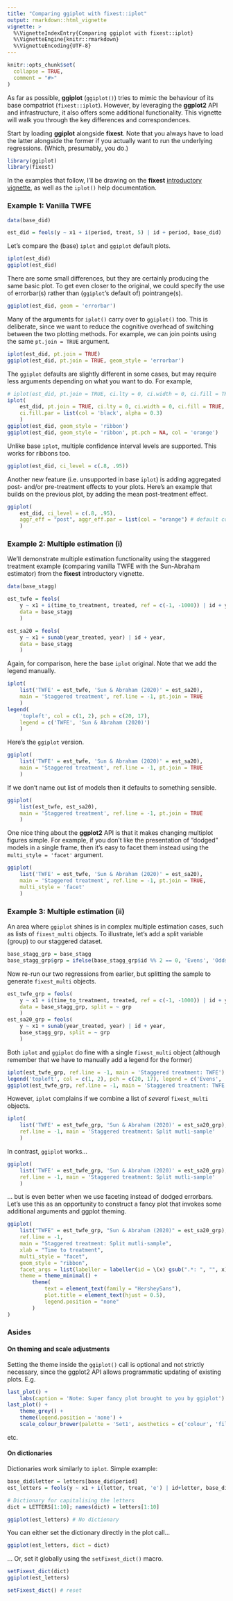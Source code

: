 ```yaml
---
title: "Comparing ggiplot with fixest::iplot"
output: rmarkdown::html_vignette
vignette: >
  %\VignetteIndexEntry{Comparing ggiplot with fixest::iplot}
  %\VignetteEngine{knitr::rmarkdown}
  %\VignetteEncoding{UTF-8}
---
```


```r
knitr::opts_chunk$set(
  collapse = TRUE,
  comment = "#>"
)
```

As far as possible, **ggiplot** (`ggiplot()`) tries to mimic the behaviour of 
its base compatriot (`fixest::iplot`). However, by leveraging the **ggplot2** 
API and infrastructure, it also offers some additional functionality. This
vignette will walk you through the key differences and correspondences.

Start by loading **ggiplot** alongside **fixest**. Note that you always have to
load the latter alongside the former if you actually want to run the underlying
regressions. (Which, presumably, you do.)

```r
library(ggiplot)
library(fixest)
```

In the examples that follow, I'll be drawing on the **fixest** 
[introductory vignette](https://lrberge.github.io/fixest/articles/fixest_walkthrough.html),
as well as the `iplot()` help documentation. 

### Example 1: Vanilla TWFE

```r
data(base_did)

est_did = feols(y ~ x1 + i(period, treat, 5) | id + period, base_did)
```

Let's compare the (base) `iplot` and `ggiplot` default plots.

```r
iplot(est_did)
ggiplot(est_did)
```

There are some small differences, but they are certainly producing the same
basic plot. To get even closer to the original, we could specify the use of 
errorbar(s) rather than (`ggiplot`'s default of) pointrange(s).

```r
ggiplot(est_did, geom = 'errorbar')
```

Many of the arguments for `iplot()` carry over to `ggiplot()` too. This is
deliberate, since we want to reduce the cognitive overhead of switching between
the two plotting methods. For example, we can join points using the same 
`pt.join = TRUE` argument.

```r
iplot(est_did, pt.join = TRUE)
ggiplot(est_did, pt.join = TRUE, geom_style = 'errorbar')
```

The `ggiplot` defaults are slightly different in some cases, but may require
less arguments depending on what you want to do. For example,

```r
# iplot(est_did, pt.join = TRUE, ci.lty = 0, ci.width = 0, ci.fill = TRUE)
iplot(
	est_did, pt.join = TRUE, ci.lty = 0, ci.width = 0, ci.fill = TRUE,
	ci.fill.par = list(col = 'black', alpha = 0.3)
	)
ggiplot(est_did, geom_style = 'ribbon')
ggiplot(est_did, geom_style = 'ribbon', pt.pch = NA, col = 'orange')
```

Unlike base `iplot`, multiple confidence interval levels are supported.
This works for ribbons too.

```r
ggiplot(est_did, ci_level = c(.8, .95))
```

Another new feature (i.e. unsupported in base `iplot`) is adding aggregated
post- and/or pre-treatment effects to your plots. Here's an example that builds
on the previous plot, by adding the mean post-treatment effect.

```r
ggiplot(
	est_did, ci_level = c(.8, .95),
	aggr_eff = "post", aggr_eff.par = list(col = "orange") # default col is grey
	)
```

### Example 2: Multiple estimation (i)

We'll demonstrate multiple estimation functionality using the staggered treatment example
(comparing vanilla TWFE with the Sun-Abraham estimator) from the **fixest**
introductory vignette.

```r
data(base_stagg)

est_twfe = feols(
	y ~ x1 + i(time_to_treatment, treated, ref = c(-1, -1000)) | id + year,
	data = base_stagg
	)

est_sa20 = feols(
	y ~ x1 + sunab(year_treated, year) | id + year,
	data = base_stagg
	)
```

Again, for comparison, here the base `iplot` original. Note that we add the 
legend manually.

```r
iplot(
	list('TWFE' = est_twfe, 'Sun & Abraham (2020)' = est_sa20),
	main = 'Staggered treatment', ref.line = -1, pt.join = TRUE
	)
legend(
	'topleft', col = c(1, 2), pch = c(20, 17),
	legend = c('TWFE', 'Sun & Abraham (2020)')
	)
```

Here's the `ggiplot` version.

```r
ggiplot(
	list('TWFE' = est_twfe, 'Sun & Abraham (2020)' = est_sa20),
	main = 'Staggered treatment', ref.line = -1, pt.join = TRUE
	)
```

If we don't name out list of models then it defaults to something sensible.

```r
ggiplot(
	list(est_twfe, est_sa20),
	main = 'Staggered treatment', ref.line = -1, pt.join = TRUE
	)
```

One nice thing about the **ggplot2** API is that it makes changing multiplot
figures simple. For example, if you don't like the presentation of "dodged" 
models in a single frame, then it's easy to facet them instead using 
the `multi_style = 'facet'` argument.

```r
ggiplot(
	list('TWFE' = est_twfe, 'Sun & Abraham (2020)' = est_sa20),
	main = 'Staggered treatment', ref.line = -1, pt.join = TRUE,
	multi_style = 'facet'
	)
```

### Example 3: Multiple estimation (ii)

An area where `ggiplot` shines is in complex multiple estimation cases, such
as lists of `fixest_multi` objects. To illustrate, let's add a split variable
(group) to our staggered dataset.

```r
base_stagg_grp = base_stagg
base_stagg_grp$grp = ifelse(base_stagg_grp$id %% 2 == 0, 'Evens', 'Odds')
```

Now re-run our two regressions from earlier, but splitting the sample to
generate `fixest_multi` objects.

```r
est_twfe_grp = feols(
	y ~ x1 + i(time_to_treatment, treated, ref = c(-1, -1000)) | id + year,
	data = base_stagg_grp, split = ~ grp
	)
est_sa20_grp = feols(
	y ~ x1 + sunab(year_treated, year) | id + year,
	base_stagg_grp, split = ~ grp
	)
```

Both `iplot` and `ggiplot` do fine with a single `fixest_multi` object (although
remember that we have to manually add a legend for the former)

```r
iplot(est_twfe_grp, ref.line = -1, main = 'Staggered treatment: TWFE')
legend('topleft', col = c(1, 2), pch = c(20, 17), legend = c('Evens', 'Odds'))
ggiplot(est_twfe_grp, ref.line = -1, main = 'Staggered treatment: TWFE')
```

However, `iplot` complains if we combine a list of _several_ `fixest_multi` 
objects.

```r
iplot(
	list('TWFE' = est_twfe_grp, 'Sun & Abraham (2020)' = est_sa20_grp),
	ref.line = -1, main = 'Staggered treatment: Split mutli-sample'
	)
```

In contrast, `ggiplot` works...

```r
ggiplot(
	list('TWFE' = est_twfe_grp, 'Sun & Abraham (2020)' = est_sa20_grp),
	ref.line = -1, main = 'Staggered treatment: Split mutli-sample'
	)
```

... but is even better when we use faceting instead of dodged errorbars.
Let's use this as an opportunity to construct a fancy plot that invokes some
additional arguments and ggplot theming.

```r
ggiplot(
    list("TWFE" = est_twfe_grp, "Sun & Abraham (2020)" = est_sa20_grp),
    ref.line = -1,
    main = "Staggered treatment: Split mutli-sample",
    xlab = "Time to treatment",
    multi_style = "facet",
    geom_style = "ribbon",
    facet_args = list(labeller = labeller(id = \(x) gsub(".*: ", "", x))),
    theme = theme_minimal() +
        theme(
            text = element_text(family = "HersheySans"),
            plot.title = element_text(hjust = 0.5),
            legend.position = "none"
        )
)

```


### Asides 

#### On theming and scale adjustments

Setting the theme inside the `ggiplot()` call is optional and not strictly
necessary, since the ggplot2 API allows programmatic updating of existing
plots. E.g.

```r
last_plot() +
	labs(caption = 'Note: Super fancy plot brought to you by ggiplot')
last_plot() + 
	theme_grey() + 
	theme(legend.position = 'none') +
	scale_colour_brewer(palette = 'Set1', aesthetics = c('colour', 'fill'))
```

etc.

#### On dictionaries

Dictionaries work similarly to `iplot`. Simple example:

```r
base_did$letter = letters[base_did$period]
est_letters = feols(y ~ x1 + i(letter, treat, 'e') | id+letter, base_did)

# Dictionary for capitalising the letters
dict = LETTERS[1:10]; names(dict) = letters[1:10]

ggiplot(est_letters) # No dictionary
```

You can either set the dictionary directly in the plot call...

```r
ggiplot(est_letters, dict = dict)
```

... Or, set it globally using the `setFixest_dict()` macro.

```r
setFixest_dict(dict)
ggiplot(est_letters)

setFixest_dict() # reset
```
